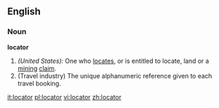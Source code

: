 ==English==

===Noun===
'''locator'''

#''(United States):'' One who [[locate]]s, or is entitled to locate, land or a [[mining]] [[claim]].
#(Travel industry) The unique alphanumeric reference given to each travel booking.

[[it:locator]]
[[pl:locator]]
[[vi:locator]]
[[zh:locator]]